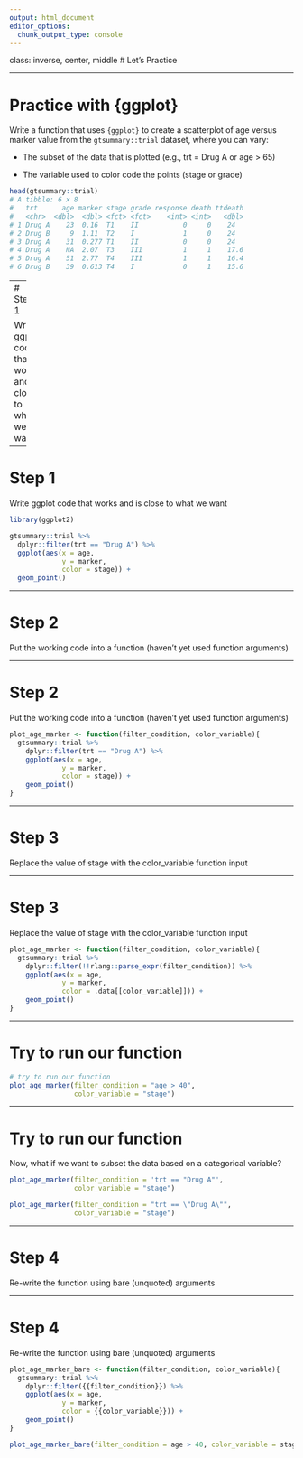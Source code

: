 ```yaml
---
output: html_document
editor_options: 
  chunk_output_type: console
---
```

class: inverse, center, middle
# Let's Practice

---

# Practice with {ggplot}

Write a function that uses `{ggplot}` to create a scatterplot of age versus
marker value from the `gtsummary::trial` dataset, where you can vary:

* The subset of the data that is plotted (e.g., trt = Drug A or age > 65)

* The variable used to color code the points (stage or grade)

```r
head(gtsummary::trial)
# A tibble: 6 x 8
#   trt      age marker stage grade response death ttdeath
#   <chr>  <dbl>  <dbl> <fct> <fct>    <int> <int>   <dbl>
# 1 Drug A    23  0.16  T1    II           0     0    24  
# 2 Drug B     9  1.11  T2    I            1     0    24  
# 3 Drug A    31  0.277 T1    II           0     0    24  
# 4 Drug A    NA  2.07  T3    III          1     1    17.6
# 5 Drug A    51  2.77  T4    III          1     1    16.4
# 6 Drug B    39  0.613 T4    I            0     1    15.6
```

---
# Step 1

Write ggplot code that works and is close to what we want

---

# Step 1

Write ggplot code that works and is close to what we want

```r
library(ggplot2)

gtsummary::trial %>% 
  dplyr::filter(trt == "Drug A") %>% 
  ggplot(aes(x = age,
             y = marker, 
             color = stage)) +
  geom_point()
```

---

# Step 2

Put the working code into a function (haven't yet used function arguments)

---

# Step 2

Put the working code into a function (haven't yet used function arguments)

```r
plot_age_marker <- function(filter_condition, color_variable){
  gtsummary::trial %>% 
    dplyr::filter(trt == "Drug A") %>% 
    ggplot(aes(x = age,
             y = marker, 
             color = stage)) +
    geom_point()
}
```

---

# Step 3

Replace the value of stage with the color_variable function input

---

# Step 3

Replace the value of stage with the color_variable function input

```r
plot_age_marker <- function(filter_condition, color_variable){
  gtsummary::trial %>% 
    dplyr::filter(!!rlang::parse_expr(filter_condition)) %>% 
    ggplot(aes(x = age,
             y = marker, 
             color = .data[[color_variable]])) +
    geom_point()
}
```

---

# Try to run our function

```r
# try to run our function
plot_age_marker(filter_condition = "age > 40",
                color_variable = "stage")
```

---

# Try to run our function

Now, what if we want to subset the data based on a categorical variable?

```r
plot_age_marker(filter_condition = 'trt == "Drug A"',
                color_variable = "stage")
```

```r
plot_age_marker(filter_condition = "trt == \"Drug A\"",
                color_variable = "stage")
```

---

# Step 4

Re-write the function using bare (unquoted) arguments

---

# Step 4

Re-write the function using bare (unquoted) arguments

```r
plot_age_marker_bare <- function(filter_condition, color_variable){
  gtsummary::trial %>% 
    dplyr::filter({{filter_condition}}) %>% 
    ggplot(aes(x = age,
             y = marker, 
             color = {{color_variable}})) +
    geom_point()
}

plot_age_marker_bare(filter_condition = age > 40, color_variable = stage)
```